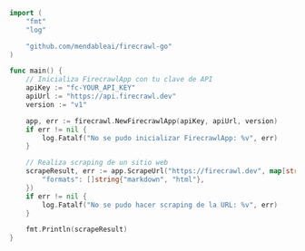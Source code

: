 ```go Go
import (
	"fmt"
	"log"

	"github.com/mendableai/firecrawl-go"
)

func main() {
	// Inicializa FirecrawlApp con tu clave de API
	apiKey := "fc-YOUR_API_KEY"
	apiUrl := "https://api.firecrawl.dev"
	version := "v1"

	app, err := firecrawl.NewFirecrawlApp(apiKey, apiUrl, version)
	if err != nil {
		log.Fatalf("No se pudo inicializar FirecrawlApp: %v", err)
	}

	// Realiza scraping de un sitio web
	scrapeResult, err := app.ScrapeUrl("https://firecrawl.dev", map[string]any{
		"formats": []string{"markdown", "html"},
	})
	if err != nil {
		log.Fatalf("No se pudo hacer scraping de la URL: %v", err)
	}

	fmt.Println(scrapeResult)
}
```
